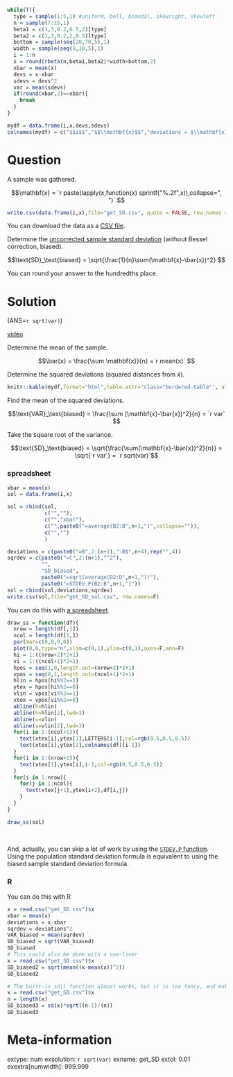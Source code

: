 ```r
while(T){
  type = sample(1:5,1) #uniform, bell, bimodal, skewright, skewleft
  n = sample(7:15,1)
  beta1 = c(1,3,0.2,0.5,2)[type]
  beta2 = c(1,3,0.2,2,0.5)[type]
  bottom = sample(seq(20,70,5),1)
  width = sample(seq(5,30,5),1)
  i = 1:n
  x = round(rbeta(n,beta1,beta2)*width+bottom,2)
  xbar = mean(x)
  devs = x-xbar
  sdevs = devs^2
  var = mean(sdevs)
  if(round(xbar,2)==xbar){
    break
  }
}

mydf = data.frame(i,x,devs,sdevs)
colnames(mydf) = c("$$i$$","$$\\mathbf{x}$$","deviations = $\\mathbf{x}-\\bar{x}$","SqrDev = $(\\mathbf{x}-\\bar{x})^2$")
```


Question
========

A sample was gathered. 

$$\mathbf{x} = `r paste(lapply(x,function(x) sprintf("%.2f",x)),collapse=", ")` $$


```r
write.csv(data.frame(i,x),file="get_SD.csv", quote = FALSE, row.names = FALSE)
```

You can download the data as a [CSV file](get_SD.csv).

Determine the [uncorrected sample standard deviation](https://en.wikipedia.org/wiki/Standard_deviation#Uncorrected_sample_standard_deviation){target="blank"} (without Bessel correction, biased).  

$$\text{SD}_\text{biased} = \sqrt{\frac{1}{n}\sum(\mathbf{x}-\bar{x})^2} $$

You can round your answer to the hundredths place.



Solution
========

(ANS=`r sqrt(var)`)

[video](https://vimeo.com/531908651){target="_blank"}

Determine the mean of the sample.

$$\bar{x} = \frac{\sum \mathbf{x}}{n} =`r mean(x)` $$

Determine the squared deviations (squared distances from $\bar{x}$).

<style type="text/css" rel="stylesheet">
.bordered-table {
    border-collapse: collapse;
    border-spacing: 0;
    border:2px solid #000000;
}
.bordered-table th {
    border:2px solid #000000;
    padding: 4px;
}
.bordered-table td{
    border:2px solid #000000;
    padding: 4px;
}
</style>

```r
knitr::kable(mydf,format="html",table.attr='class="bordered-table"', align = "cccc",row.names=F)
```



Find the mean of the squared deviations.

$$\text{VAR}_\text{biased} = \frac{\sum (\mathbf{x}-\bar{x})^2}{n} = `r var` $$

Take the square root of the variance.

$$\text{SD}_\text{biased} = \sqrt{\frac{\sum(\mathbf{x}-\bar{x})^2}{n}} = \sqrt{`r var`} = `r sqrt(var)`$$

### spreadsheet

```r
xbar = mean(x)
sol = data.frame(i,x)

sol = rbind(sol,
            c("",""),
            c("","xbar"),
            c("",paste0("=average(B2:B",n+1,")",collapse="")),
            c("","")
            )

deviations = c(paste0("=B",2:(n+1),"-B$",n+4),rep("",4))
sqrdev = c(paste0("=C",2:(n+1),"^2"),
           "",
           "SD_biased",
           paste0("=sqrt(average(D2:D",n+1,"))"),
           paste0("=STDEV.P(B2:B",n+1,")"))
sol = cbind(sol,deviations,sqrdev)
write.csv(sol,file="get_SD_sol.csv", row.names=F)
```

You can do this with [a spreadsheet](get_SD_sol.csv).

```r
draw_ss = function(df){
  nrow = length(df[,1])
  ncol = length(df[1,])
  par(mar=c(0,0,0,0))
  plot(0,0,type="n",xlim=c(0,1),ylim=c(0,1),axes=F,ann=F)
  hi = 1:((nrow+2)*2+1)
  vi = 1:((ncol+1)*2+1)
  hpos = seq(1,0,length.out=(nrow+2)*2+1)
  vpos = seq(0,1,length.out=(ncol+1)*2+1)
  hlin = hpos[hi%%2==1]
  ytex = hpos[hi%%2==0]
  vlin = vpos[vi%%2==1]
  xtex = vpos[vi%%2==0]
  abline(h=hlin)
  abline(h=hlin[2],lwd=3)
  abline(v=vlin)
  abline(v=vlin[2],lwd=3)
  for(i in 2:(ncol+1)){
    text(xtex[i],ytex[1],LETTERS[i-1],col=rgb(0.5,0.5,0.5))
    text(xtex[i],ytex[2],colnames(df)[i-1])
  }    
  for(i in 2:(nrow+2)){
    text(xtex[1],ytex[i],i-1,col=rgb(0.5,0.5,0.5))
  }
  for(i in 1:nrow){
    for(j in 1:ncol){
      text(xtex[j+1],ytex[i+2],df[i,j])
    }
  }
}

draw_ss(sol)
```
\

And, actually, you can skip a lot of work by using the [`STDEV.P` function](https://wiki.openoffice.org/wiki/Documentation/How_Tos/Calc:_STDEVP_function){target="blank"}. Using the population standard deviation formula is equivalent to using the biased sample standard deviation formula.


### R

You can do this with R

```r
x = read.csv("get_SD.csv")$x
xbar = mean(x)
deviations = x-xbar
sqrdev = deviations^2
VAR_biased = mean(sqrdev)
SD_biased = sqrt(VAR_biased)
SD_biased
# This could also be done with a one-liner
x = read.csv("get_SD.csv")$x
SD_biased2 = sqrt(mean((x-mean(x))^2))
SD_biased2

# The built-in sd() function almost works, but it is too fancy, and makes a Bessel correction. To use it, we need to undo the Bessel correction.
x = read.csv("get_SD.csv")$x
n = length(x)
SD_biased3 = sd(x)*sqrt((n-1)/(n))
SD_biased3
```


Meta-information
================
extype: num
exsolution: `r sqrt(var)`
exname: get_SD
extol: 0.01
exextra[numwidth]: 999.999
